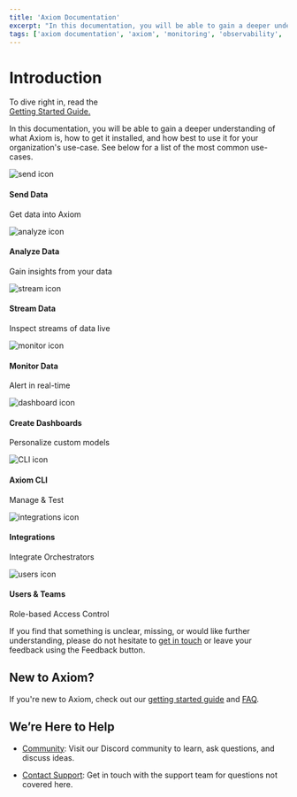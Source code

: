 ```yaml
---
title: 'Axiom Documentation'
excerpt: "In this documentation, you will be able to gain a deeper understanding of what Axiom is, how to get it installed, and how best to use it for your organization's use-case."
tags: ['axiom documentation', 'axiom', 'monitoring', 'observability', 'logging', 'user guide', 'best practices']
---
```


# Introduction

To dive right in, read the <br className="inline md:hidden" /> [Getting Started Guide.](/docs/getting-started-guide/getting-started)

In this documentation, you will be able to gain a deeper understanding of what Axiom is, how to get it installed, and how best to use it for your organization's use-case. See below for a list of the most common use-cases.

<div className="grid grid-cols-1 sm:grid-cols-2 gap-4">
 
 
  <Link href="/docs/send-data/ingest">
  <a title="Send Data" className="bg-white flex items-center space-x-4 border rounded-[4px] p-6 cursor-pointer card-no-underline">
      <Image width={32} height={32} src="/doc-assets/index-icons/send-data.svg" alt="send icon" />
      <div >
        <h4 className="font-semibold m-0">Send Data</h4>
        <p className="text-sm  m-0">Get data into Axiom</p>
      </div>
  </a>
  </Link>
  <Link href="/docs/query-data/datasets">
      <a title="Analyze Data" className="bg-white flex items-center space-x-4 border rounded-[4px] p-6 cursor-pointer card-no-underline">
      <Image width={32} height={32} src="/doc-assets/index-icons/analyze-data.svg" alt="analyze icon" />
      <div className="no-underline">
        <h4 className="font-semibold m-0">Analyze Data</h4>
        <p className="text-sm  m-0">Gain insights from your data</p>
        </div>
    </a>
  </Link>
  <Link href="/docs/query-data/stream">
    <a
      className="bg-white flex items-center space-x-4 border rounded-[4px] p-6 cursor-pointer card-no-underline"
      title="Stream Data"
    >
      <Image width={32} height={32} src="/doc-assets/index-icons/stream-data.svg" alt="stream icon" />
      <div className="no-underline">
        <h4 className="font-semibold m-0">Stream Data</h4>
        <p className="text-sm  m-0">Inspect streams of data live</p>
      </div>
    </a>
  </Link>
  <Link href="/docs/usage/alerts">
    <a 
      className="bg-white flex items-center space-x-4 border rounded-[4px] p-6 cursor-pointer card-no-underline" title="Monitor Data" >
      <Image width={32} height={32} src="/doc-assets/index-icons/monitor-data.svg" alt="monitor icon" />
      <div className="no-underline">
        <h4 className="font-semibold m-0">Monitor Data</h4>
        <p className="text-sm  m-0">Alert in real-time</p>
      </div>
    </a>
  </Link>
  <Link
    href="/docs/query-data/dashboards">
    <a
    className="bg-white flex items-center space-x-4 border rounded-[4px] p-6 cursor-pointer card-no-underline"
    title="Dashboards"
  >
    <Image width={32} height={32} src="/doc-assets/index-icons/dashboards.svg" alt="dashboard icon" />
    <div className="no-underline">
      <h4 className="font-semibold m-0">Create Dashboards</h4>
      <p className="text-sm m-0" >Personalize custom models</p>
    </div>
  </a>
  </Link>
  <Link href="/docs/reference/cli">
    <a
    className="bg-white flex items-center space-x-4 border rounded-[4px] p-6 cursor-pointer card-no-underline"
    title="Axiom CLI"
  >
    <Image width={32} height={32} src="/doc-assets/index-icons/axiom-terminal.svg" alt="CLI icon" />
    <div className="no-underline">
      <h4 className="font-semibold m-0">Axiom CLI</h4>
      <p className="text-sm  m-0">Manage & Test</p>
    </div>
  </a>
  </Link>
  <Link href="/docs/integrations/introduction">
    <a 
    className="bg-white flex items-center space-x-4 border rounded-[4px] p-6 cursor-pointer card-no-underline"
    title="Integrations"
  >
    <Image width={32} height={32} src="/doc-assets/index-icons/integrations.svg" alt="integrations icon" />
    <div className="no-underline">
      <h4 className="font-semibold m-0">Integrations</h4>
      <p className="text-sm m-0">Integrate Orchestrators</p>
    </div>
  </a>
  </Link>
  
  <Link href="/docs/usage/settings/#manage-teams">
    <a
    className="bg-white flex items-center space-x-4 border rounded-[4px] p-6 cursor-pointer card-no-underline"
    title="Users & Teams"
>
    <Image width={32} height={32} src="/doc-assets/index-icons/users-teams.svg" alt="users icon" />
    <div className="no-underline">
      <h4 className="font-semibold m-0">Users & Teams</h4>
      <p className="text-sm  m-0">Role-based Access Control</p>
    </div>
  </a>
  </Link>

</div>

If you find that something is unclear, missing, or would like further understanding, please do not hesitate to [get in touch](mailto:support@axiom.co) or leave your feedback using the Feedback button.

## New to Axiom?

If you're new to Axiom, check out our [getting started guide](https://axiom.co/docs/getting-started-guide/getting-started) and [FAQ](/docs/get-help/faq).

## We’re Here to Help

- [Community](/discord): Visit our Discord community to learn, ask questions, and discuss ideas.

- [Contact Support](mailto:support@axiom.co): Get in touch with the support team for questions not covered here.
